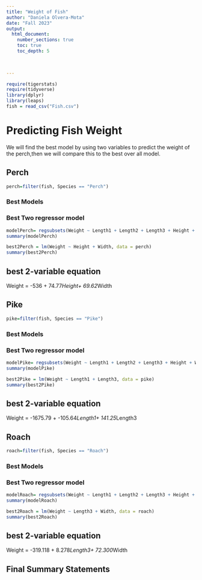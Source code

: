 ```yaml
---
title: "Weight of Fish"
author: "Daniela Olvera-Mota"
date: "Fall 2023"  
output: 
  html_document:
    number_sections: true
    toc: true
    toc_depth: 5

 
    
---
```



```r
require(tigerstats)
require(tidyverse)
library(dplyr)
library(leaps)
fish = read_csv("Fish.csv")
```

# Predicting Fish Weight
We will find the best model by using two variables to predict the weight of the perch,then we will compare this to the best over all model.

## Perch

```r
perch=filter(fish, Species == "Perch")
```

### Best Models

### Best Two regressor model

```r
modelPerch= regsubsets(Weight ~ Length1 + Length2 + Length3 + Height + Width, data=perch)
summary(modelPerch)
```

```r
best2Perch = lm(Weight ~ Height + Width, data = perch)
summary(best2Perch)
```

## best 2-variable equation
Weight = -536 + 74.77*Height+ 69.62*Width

## Pike

```r
pike=filter(fish, Species == "Pike")
```

### Best Models

### Best Two regressor model

```r
modelPike= regsubsets(Weight ~ Length1 + Length2 + Length3 + Height + Width, data=pike)
summary(modelPike)
```

```r
best2Pike = lm(Weight ~ Length1 + Length3, data = pike)
summary(best2Pike)
```

## best 2-variable equation
Weight = -1675.79 + -105.64*Length1+ 141.25*Length3

## Roach

```r
roach=filter(fish, Species == "Roach")
```

### Best Models

### Best Two regressor model

```r
modelRoach= regsubsets(Weight ~ Length1 + Length2 + Length3 + Height + Width, data=roach)
summary(modelRoach)
```

```r
best2Roach = lm(Weight ~ Length3 + Width, data = roach)
summary(best2Roach)
```

## best 2-variable equation
Weight = -319.118 + 8.278*Length3+ 72.300*Width

## Final Summary Statements
